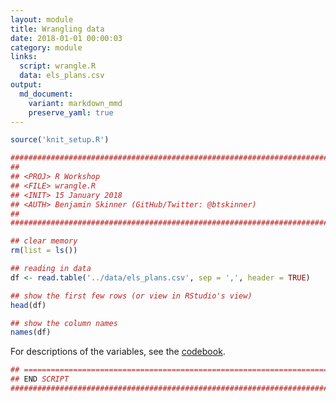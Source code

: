 ```yaml
---
layout: module
title: Wrangling data
date: 2018-01-01 00:00:03
category: module
links:
  script: wrangle.R
  data: els_plans.csv
output:
  md_document:
    variant: markdown_mmd
    preserve_yaml: true
---
```


```r
source('knit_setup.R')
```
```r
################################################################################
##
## <PROJ> R Workshop
## <FILE> wrangle.R 
## <INIT> 15 January 2018
## <AUTH> Benjamin Skinner (GitHub/Twitter: @btskinner)
##
################################################################################

## clear memory
rm(list = ls())

```

```r
## reading in data
df <- read.table('../data/els_plans.csv', sep = ',', header = TRUE)

## show the first few rows (or view in RStudio's view)
head(df)

## show the column names
names(df)

```

For descriptions of the variables, see the <a href = '{{ site.baseurl }}/data/#els_planscsv'>codebook</a>.




```r

## =============================================================================
## END SCRIPT
################################################################################
```
